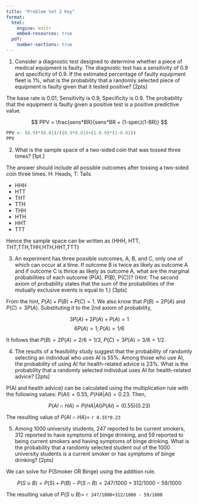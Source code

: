 ```yaml
---
title: "Problem Set 2 Key"
format: 
  html: 
    engine: knitr
    embed-resources: true
  pdf:
    number-sections: true
---
```


1.	Consider a diagnostic test designed to determine whether a piece of medical equipment is faulty. The diagnostic test has a sensitivity of 0.9 and specificity of 0.9. If the estimated percentage of faulty equipment fleet is 1%, what is the probability that a randomly selected piece of equipment is faulty given that it tested positive? [2pts]

::: {.callout-note title="Answer"}
The base rate is 0.01, Sensitivity is 0.9, Specificity is 0.9. The probability that the equipment is faulty given a positive test is a positive predictive value.

$$
PPV = \frac{sens*BR}{sens*BR + (1-spec)(1-BR)}
$$
```r
PPV <- (0.9)*(0.01)/((0.9*0.01)+(1-0.9)*(1-0.01))
PPV
```
:::

2.	What is the sample space of a two-sided coin that was tossed three times? [1pt.]

::: {.callout-note title="Answer"}
The answer should include all possible outcomes after tossing a two-sided coin three times. H: Heads, T: Tails

- HHH
- HTT
- THT
- TTH
- THH
- HTH
- HHT
- TTT

Hence the sample space can be written as \{HHH, HTT, THT,TTH,THH,HTH,HHT,TTT\}
:::

3.	An experiment has three possible outcomes, A, B, and C, only one of which can occur at a time. If outcome B is twice as likely as outcome A and if outcome C is thrice as likely as outcome A, what are the marginal probabilities of each outcome (P(A), P(B), P(C))? (Hint: The second axiom of probability states that the sum of the probabilities of the mutually exclusive events is equal to 1.) [3pts]

::: {.callout-note title="Answer"}
From the hint, $P(A)+P(B)+P(C) = 1$. We also know that $P(B) = 2P(A)$ and $P(C) = 3P(A)$. Substituting it to the 2nd axiom of probability,

$$
3P(A) + 2P(A) + P(A) = 1
$$
$$
6P(A) = 1; P(A) = 1/6
$$

It follows that $P(B) = 2P(A) = 2/6 = 1/3$, $P(C) = 3P(A) = 3/6 = 1/2$.
:::

4.	The results of a feasibility study suggest that the probability of randomly selecting an individual who uses AI is 55%. Among those who use AI, the probability of using AI for health-related advice is 23%. What is the probability that a randomly selected individual uses AI for health-related advice? [2pts]

::: {.callout-note title="Answer"}
P(AI and health advice) can be calculated using the multiplication rule with the following values: $P(AI) = 0.55$, $P(HA | AI) = 0.23$. Then,

$$
P(AI \cap HA) = P(HA|AI)P(AI) = (0.55)(0.23)
$$


The resulting value of $P(AI \cap HA) =$ `r 0.55*0.23`

:::

5.	Among 1000 university students, 247 reported to be current smokers, 312 reported to have symptoms of binge drinking, and 59 reported to being current smokers and having symptoms of binge drinking. What is the probability that a randomly selected student out of the 1000 university students is a current smoker or has symptoms of binge drinking? [2pts] 

::: {.callout-note title="Answer"}
We can solve for P(Smoker OR Binge) using the addition rule.

$$
P(S \cup B) = P(S) + P(B) - P(S \cap B) = 247/1000+312/1000 - 59/1000
$$


The resulting value of $P(S \cup B)=$ `r 247/1000+312/1000 - 59/1000`
:::

